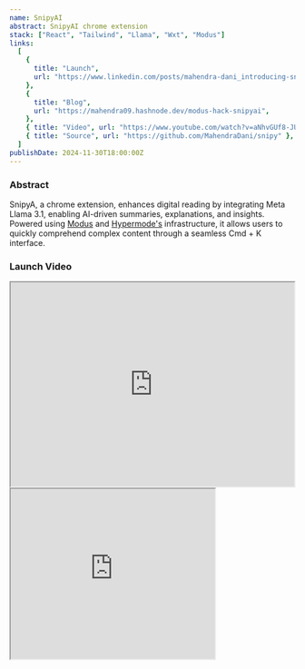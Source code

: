 ```yaml
---
name: SnipyAI
abstract: SnipyAI chrome extension
stack: ["React", "Tailwind", "Llama", "Wxt", "Modus"]
links:
  [
    {
      title: "Launch",
      url: "https://www.linkedin.com/posts/mahendra-dani_introducing-snipyai-if-reading-was-easier-activity-7268224438456786944-mBQF?utm_source=share&utm_medium=member_android",
    },
    {
      title: "Blog",
      url: "https://mahendra09.hashnode.dev/modus-hack-snipyai",
    },
    { title: "Video", url: "https://www.youtube.com/watch?v=aNhvGUf8-JU" },
    { title: "Source", url: "https://github.com/MahendraDani/snipy" },
  ]
publishDate: 2024-11-30T18:00:00Z
---
```


### Abstract

SnipyA, a chrome extension, enhances digital reading by integrating Meta Llama 3.1, enabling AI-driven summaries, explanations, and insights. Powered using [Modus](https://docs.hypermode.com/modus/overview) and [Hypermode's](https://hypermode.com/) infrastructure, it allows users to quickly comprehend complex content through a seamless Cmd + K interface.

### Launch Video

<div className="w-full flex justify-center items-center mt-2">
<iframe
  src="https://www.youtube.com/embed/aNhvGUf8-JU"
  title="Introducing SnipyAI : If Reading was easier and LLMs could help with just Cmd + K"
  allow="accelerometer; autoplay; clipboard-write; encrypted-media; gyroscope; picture-in-picture; web-share"
  referrerPolicy="strict-origin-when-cross-origin"
  allowFullScreen
  width="500"
  height="360"
  className="hidden sm:block"
></iframe>
</div>


<iframe
  src="https://www.youtube.com/embed/aNhvGUf8-JU"
  title="Introducing SnipyAI : If Reading was easier and LLMs could help with just Cmd + K"
  allow="accelerometer; autoplay; clipboard-write; encrypted-media; gyroscope; picture-in-picture; web-share"
  referrerPolicy="strict-origin-when-cross-origin"
  allowFullScreen
  width="360"
  height="300"
  className="sm:hidden block mx-auto"
></iframe>
